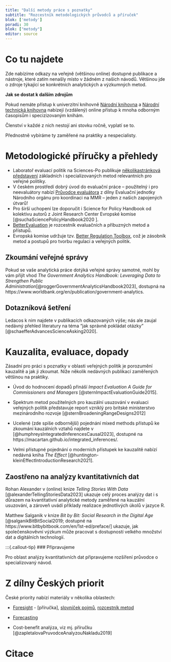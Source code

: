 ```yaml
---
title: "Další metody práce s poznatky"
subtitle: "Rozcestník metodologických průvodců a příruček"
blok: ['metody']
poradi: 30
blok: ["metody"]
editor: source
---
```


# Co tu najdete

Zde nabízíme odkazy na veřejně (většinou online) dostupné publikace a nástroje, které zatím nenašly místo v žádném z našich návodů. Většinou jde o zdroje týkající se konkrétních analytických a výzkumných metod.

:::{.aside}
**Jak se dostat k dalším zdrojům**

Pokud nemáte přístup k univerzitní knihovně [Národní knihovna](https://ntk.cz) a [Národní technická knihovna](https://techlib.cz) nabízejí (vzdálený) online přístup k mnoha odborným časopisům i specizizovaným knihám. 

Členství v každé z nich nestojí ani stovku ročně, vyplatí se to. 
:::

Přednostně vybíráme ty zaměřené na praktiky a nespecialisty.

# Metodologické příručky a přehledy

- Laboratoř evaluací politik na Sciences-Po publikuje [několikastránková představení](https://www.sciencespo.fr/liepp/fr/publications.html#Fiches%20m%C3%A9thodologiques%20LIEPP) základních i specializovaných metod relevantních pro veřejné politiky. 
- V českém prostředí dobrý úvod do evaluační práce -- použitelný i pro neevaluátory nabízí [Průvodce evaluátora](https://www.dotaceeu.cz/getmedia/3ce5f6b9-24cc-4ac1-80d9-9eb769203f5a/Pruvodce-evaluatora_final_202007.pdf.aspx) z dílny Evaluační jednotky Národního orgánu pro koordinaci na MMR -- jeden z našich zapojených útvarů! 
- Pro širší uchopení lze doporučit i Science for Policy Handbook od kolektivu autorů z Joint Research Center Evropské komise [@suchaSciencePolicyHandbook2020
].
- [BetterEvaluation](https://www.betterevaluation.org/) je rozcestník evaluačních a příbuzných metod a přístupů.
- Evropská komise udržuje tzv. [Better Regulation Toolbox](https://commission.europa.eu/law/law-making-process/planning-and-proposing-law/better-regulation/better-regulation-guidelines-and-toolbox/better-regulation-toolbox_en ), což je zásobník metod a postupů pro tvorbu regulací a veřejných politik.

## Zkoumání veřejné správy

Pokud se vaše analytická práce dotýká veřejné správy samotné, mohl by vám přijít vhod *The Government Analytics Handbook: Leveraging Data to Strengthen Public Administration*[@roggerGovernmentAnalyticsHandbook2023], dostupná na https://www.worldbank.org/en/publication/government-analytics.

## Dotazníková šetření

Ledacos k nim najdete v publikacích odkazovaných výše; nás ale zaujal nedávný přehled literatury na téma "jak správně pokládat otázky" [@schaefferAdvancesScienceAsking2020].

# Kauzalita, evaluace, dopady

Zásadní pro práci s poznatky v oblasti veřejných politik je porozumění kauzalitě a jak ji zkoumat. Níže několik nedávných publikací zaměřených většinou na praktiky.

- Úvod do hodnocení dopadů přináší *Impact Evaluation A Guide for Commissioners and Managers* [@sternImpactEvaluationGuide2015].

- Spektrum metod použitelných pro kauzální usuzování v evaluaci veřejných politik představuje report vzniklý pro britské ministerstvo mezinárodního rozvoje [@sternBroadeningRangeDesigns2012]

- Ucelené (zde spíše odbornější) pojednání mixed methods přístupů ke zkoumání kauzálních vztahů najdete v [@humphreysIntegratedInferencesCausal2023], dostupné na https://macartan.github.io/integrated_inferences/.

- Velmi přístupné pojednání o moderních přístupek ke kauzalitě nabízí nedávná kniha *The Effect* [@huntington-kleinEffectIntroductionResearch2021].

## Zaostřeno na analýzy kvantitativních dat

Rohan Alexander v (online) knize *Telling Stories With Data* [@alexanderTellingStoriesData2023] ukazuje celý proces analýzy dat i s důrazem na kvantitativní analytické metody zaměřené na kauzální usuzování, a zároveň uvádí příklady realizace jednotlivých úkolů v jazyce R.

Matthew Salganik v knize *Bit by Bit: Social Research in the Digital Age* [@salganikBitBitSocial2019; dostupné na https://www.bitbybitbook.com/en/1st-ed/preface/] ukazuje, jak společenskověvní výzkum může pracovat s dostupností velkého množství dat a digitálních technologií.

:::{.callout-tip}
### Připravujeme

Pro oblast analýzy kvantitativních dat připravujeme rozšíření průvodce o specializovaný návod.

# Z dílny Českých priorit

České priority nabízí materiály v několika oblastech:

- [Foresight](https://www.ceskepriority.cz/foresight) - [příručka], [slovníček pojmů](https://www.ceskepriority.cz/foresight/slovnicek-foresightovych-pojmu), [rozcestník metod](https://www.ceskepriority.cz/foresight#metody)

- [Forecasting](https://www.ceskepriority.cz/forpol)

- Cost-benefit analýza, viz mj. příručku [@zapletalovaPruvodceAnalyzouNakladu2019]

# Citace

:::{#refs}
:::
